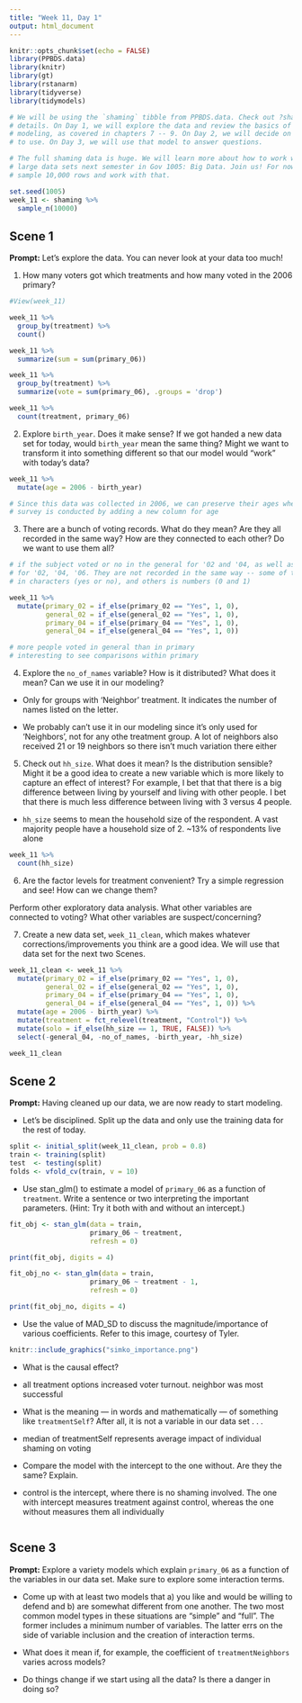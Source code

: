 ```yaml
---
title: "Week 11, Day 1"
output: html_document
---
```


```r
knitr::opts_chunk$set(echo = FALSE)
library(PPBDS.data)
library(knitr)
library(gt)
library(rstanarm)
library(tidyverse)
library(tidymodels)

# We will be using the `shaming` tibble from PPBDS.data. Check out ?shaming for
# details. On Day 1, we will explore the data and review the basics of Bayesian
# modeling, as covered in chapters 7 -- 9. On Day 2, we will decide on a model
# to use. On Day 3, we will use that model to answer questions.

# The full shaming data is huge. We will learn more about how to work with such
# large data sets next semester in Gov 1005: Big Data. Join us! For now, let's
# sample 10,000 rows and work with that.

set.seed(1005)
week_11 <- shaming %>% 
  sample_n(10000)
```

## Scene 1

**Prompt:** Let's explore the data. You can never look at your data too much!

1) How many voters got which treatments and how many voted in the 2006 primary? 
```r
#View(week_11)

week_11 %>%
  group_by(treatment) %>%
  count()

week_11 %>%
  summarize(sum = sum(primary_06))

week_11 %>%
  group_by(treatment) %>%
  summarize(vote = sum(primary_06), .groups = 'drop')

week_11 %>%
  count(treatment, primary_06)
```

2) Explore `birth_year`. Does it make sense? If we got handed a new data set for today, would `birth_year` mean the same thing? Might we want to transform it into something different so that our model would "work" with today's data?

```r
week_11 %>%
  mutate(age = 2006 - birth_year)

# Since this data was collected in 2006, we can preserve their ages when this
# survey is conducted by adding a new column for age
```


3) There are a bunch of voting records. What do they mean? Are they all recorded in the same way? How are they connected to each other? Do we want to use them all?

```r
# if the subject voted or no in the general for '02 and '04, as well as primaries
# for '02, '04, '06. They are not recorded in the same way -- some of this is 
# in characters (yes or no), and others is numbers (0 and 1)

week_11 %>%
  mutate(primary_02 = if_else(primary_02 == "Yes", 1, 0),
         general_02 = if_else(general_02 == "Yes", 1, 0),
         primary_04 = if_else(primary_04 == "Yes", 1, 0),
         general_04 = if_else(general_04 == "Yes", 1, 0))

# more people voted in general than in primary
# interesting to see comparisons within primary
```


4) Explore the `no_of_names` variable? How is it distributed? What does it mean? Can we use it in our modeling?

- Only for groups with 'Neighbor' treatment. It indicates the number of names
listed on the letter. 

- We probably can't use it in our modeling since it's only used for 'Neighbors',
not for any othe treatment group. A lot of neighbors also received 21 or 19 
neighbors so there isn't much variation there either


5) Check out `hh_size`. What does it mean? Is the distribution sensible? Might it be a good idea to create a new variable which is more likely to capture an effect of interest? For example, I bet that that there is a big difference between living by yourself and living with other people. I bet that there is much less difference between living with 3 versus 4 people.

- `hh_size` seems to mean the household size of the respondent. A vast majority
people have a household size of 2. ~13% of respondents live alone
```r
week_11 %>%
  count(hh_size)
```


6) Are the factor levels for treatment convenient? Try a simple regression and see! How can we change them?

Perform other exploratory data analysis.  What other variables are connected to voting? What other variables are suspect/concerning?

7) Create a new data set, `week_11_clean`, which makes whatever corrections/improvements you think are a good idea. We will use that data set for the next two Scenes.

```r
week_11_clean <- week_11 %>%
  mutate(primary_02 = if_else(primary_02 == "Yes", 1, 0),
         general_02 = if_else(general_02 == "Yes", 1, 0),
         primary_04 = if_else(primary_04 == "Yes", 1, 0),
         general_04 = if_else(general_04 == "Yes", 1, 0)) %>%
  mutate(age = 2006 - birth_year) %>%
  mutate(treatment = fct_relevel(treatment, "Control")) %>%
  mutate(solo = if_else(hh_size == 1, TRUE, FALSE)) %>%
  select(-general_04, -no_of_names, -birth_year, -hh_size)

week_11_clean
```


## Scene 2

**Prompt:** Having cleaned up our data, we are now ready to start modeling. 

* Let's be disciplined. Split up the data and only use the training data for the rest of today. 
```r
split <- initial_split(week_11_clean, prob = 0.8)
train <- training(split)
test  <- testing(split)
folds <- vfold_cv(train, v = 10)
```


* Use stan_glm() to estimate a model of `primary_06` as a function of `treatment`. Write a sentence or two interpreting the important parameters. (Hint: Try it both with and without an intercept.)
```r
fit_obj <- stan_glm(data = train,
                    primary_06 ~ treatment,
                    refresh = 0)

print(fit_obj, digits = 4)

fit_obj_no <- stan_glm(data = train,
                    primary_06 ~ treatment - 1,
                    refresh = 0)

print(fit_obj_no, digits = 4)
```


* Use the value of MAD_SD to discuss the magnitude/importance of various coefficients. Refer to this image, courtesy of Tyler.

```r
knitr::include_graphics("simko_importance.png")
```

* What is the causal effect?

- all treatment options increased voter turnout. neighbor was most successful

* What is the meaning --- in words and mathematically --- of something like `treatmentSelf`? After all, it is not a variable in our data set . . .

- median of treatmentSelf represents average impact of individual shaming on voting

* Compare the model with the intercept to the one without. Are they the same? Explain.

- control is the intercept, where there is no shaming involved. The one with intercept measures
treatment against control, whereas the one without measures them all individually

```r


```


## Scene 3

**Prompt:** Explore a variety models which explain `primary_06` as a function of the variables in our data set. Make sure to explore some interaction terms. 

* Come up with at least two models that a) you like and would be willing to defend and b) are somewhat different from one another. The two most common model types in these situations are "simple" and "full". The former includes a minimum number of variables. The latter errs on the side of variable inclusion and the creation of interaction terms.

* What does it mean if, for example, the coefficient of `treatmentNeighbors` varies across models? 
* Do things change if we start using all the data? Is there a danger in doing so?

